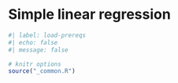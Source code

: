 # Simple linear regression {#sec-slr}

```r
#| label: load-prereqs
#| echo: false
#| message: false

# knitr options
source("_common.R")

```

